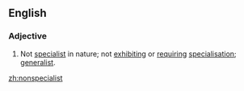 ==English==

===Adjective===
{{en-adj}}

# Not [[specialist]] in nature; not [[exhibit]]ing or [[require|requiring]] [[specialisation]]; [[generalist]].

[[zh:nonspecialist]]